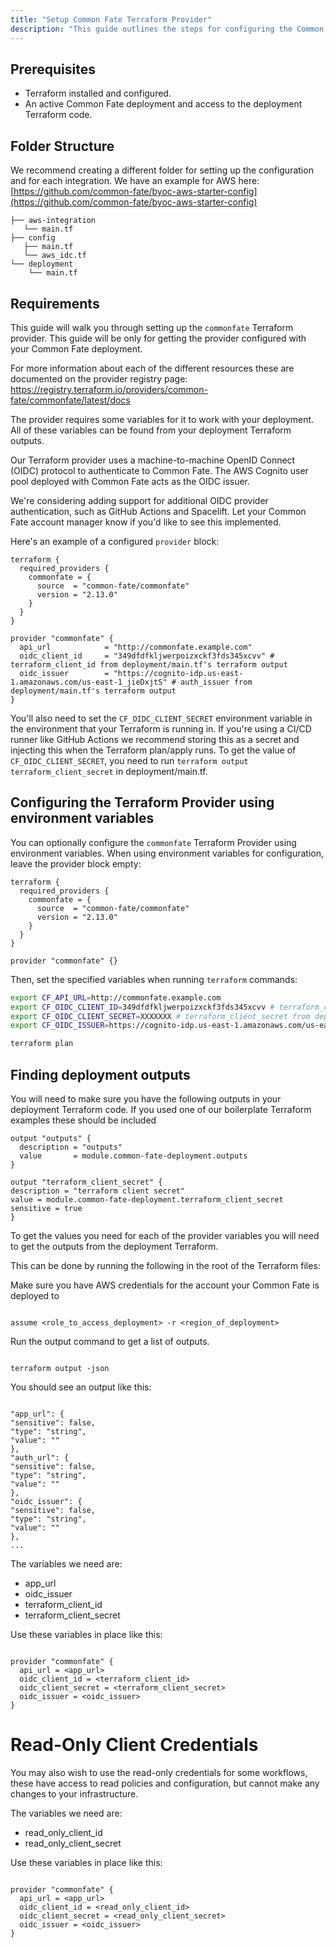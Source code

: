 ```yaml
---
title: "Setup Common Fate Terraform Provider"
description: "This guide outlines the steps for configuring the Common Fate Terraform provider."
---
```




## **Prerequisites**

- Terraform installed and configured.
- An active Common Fate deployment and access to the deployment Terraform code.

## Folder Structure

We recommend creating a different folder for setting up the configuration and for each integration. We have an example for AWS here: [https://github.com/common-fate/byoc-aws-starter-config](https://github.com/common-fate/byoc-aws-starter-config)

```
├── aws-integration
   └── main.tf
├── config
   ├── main.tf
   └── aws_idc.tf
└── deployment
    └── main.tf
```

## Requirements

This guide will walk you through setting up the `commonfate` Terraform provider. This guide will be only for getting the provider configured with your Common Fate deployment.

For more information about each of the different resources these are documented on the provider registry page: https://registry.terraform.io/providers/common-fate/commonfate/latest/docs

The provider requires some variables for it to work with your deployment. All of these variables can be found from your deployment Terraform outputs.

Our Terraform provider uses a machine-to-machine OpenID Connect (OIDC) protocol to authenticate to Common Fate. The AWS Cognito user pool deployed with Common Fate acts as the OIDC issuer.

<Aside>
  We're considering adding support for additional OIDC provider authentication,
  such as GitHub Actions and Spacelift. Let your Common Fate account manager
  know if you'd like to see this implemented.
</Aside>

Here's an example of a configured `provider` block:

```hcl
terraform {
  required_providers {
    commonfate = {
      source  = "common-fate/commonfate"
      version = "2.13.0"
    }
  }
}

provider "commonfate" {
  api_url            = "http://commonfate.example.com"
  oidc_client_id     = "349dfdfkljwerpoizxckf3fds345xcvv" # terraform_client_id from deployment/main.tf's terraform output
  oidc_issuer        = "https://cognito-idp.us-east-1.amazonaws.com/us-east-1_jieDxjtS" # auth_issuer from deployment/main.tf's terraform output
}
```

You'll also need to set the `CF_OIDC_CLIENT_SECRET` environment variable in the environment that your Terraform is running in. If you're using a CI/CD runner like GitHub Actions we recommend storing this as a secret and injecting this when the Terraform plan/apply runs. To get the value of `CF_OIDC_CLIENT_SECRET`, you need to run `terraform output terraform_client_secret` in deployment/main.tf.

## Configuring the Terraform Provider using environment variables

You can optionally configure the `commonfate` Terraform Provider using environment variables. When using environment variables for configuration, leave the provider block empty:

```hcl
terraform {
  required_providers {
    commonfate = {
      source  = "common-fate/commonfate"
      version = "2.13.0"
    }
  }
}

provider "commonfate" {}
```

Then, set the specified variables when running `terraform` commands:

```bash
export CF_API_URL=http://commonfate.example.com
export CF_OIDC_CLIENT_ID=349dfdfkljwerpoizxckf3fds345xcvv # terraform_client_id from deployment/main.tf's terraform output
export CF_OIDC_CLIENT_SECRET=XXXXXXX # terraform_client_secret from deployment/main.tf's terraform output
export CF_OIDC_ISSUER=https://cognito-idp.us-east-1.amazonaws.com/us-east-1_jieDxjtS # auth_issuer from deployment/main.tf's terraform output

terraform plan
```

## Finding deployment outputs

<Aside>
  You will need to make sure you have the following outputs in your deployment
  Terraform code. If you used one of our boilerplate Terraform examples these
  should be included
</Aside>

```hcl outputs.tf
output "outputs" {
  description = "outputs"
  value       = module.common-fate-deployment.outputs
}

output "terraform_client_secret" {
description = "terraform client secret"
value = module.common-fate-deployment.terraform_client_secret
sensitive = true
}
```

To get the values you need for each of the provider variables you will need to get the outputs from the deployment Terraform.

This can be done by running the following in the root of the Terraform files:

Make sure you have AWS credentials for the account your Common Fate is deployed to
```

assume <role_to_access_deployment> -r <region_of_deployment>

```
Run the output command to get a list of outputs.
```

terraform output -json

```

You should see an output like this:
```

"app_url": {
"sensitive": false,
"type": "string",
"value": ""
},
"auth_url": {
"sensitive": false,
"type": "string",
"value": ""
},
"oidc_issuer": {
"sensitive": false,
"type": "string",
"value": ""
},
...

````

The variables we need are:
- app_url
- oidc_issuer
- terraform_client_id
- terraform_client_secret

Use these variables in place like this:

```hcl

provider "commonfate" {
  api_url = <app_url>
  oidc_client_id = <terraform_client_id>
  oidc_client_secret = <terraform_client_secret>
  oidc_issuer = <oidc_issuer>
}

````

# Read-Only Client Credentials

You may also wish to use the read-only credentials for some workflows, these have access to read policies and configuration, but cannot make any changes to your infrastructure.

The variables we need are:

- read_only_client_id
- read_only_client_secret

Use these variables in place like this:

```hcl

provider "commonfate" {
  api_url = <app_url>
  oidc_client_id = <read_only_client_id>
  oidc_client_secret = <read_only_client_secret>
  oidc_issuer = <oidc_issuer>
}

```
